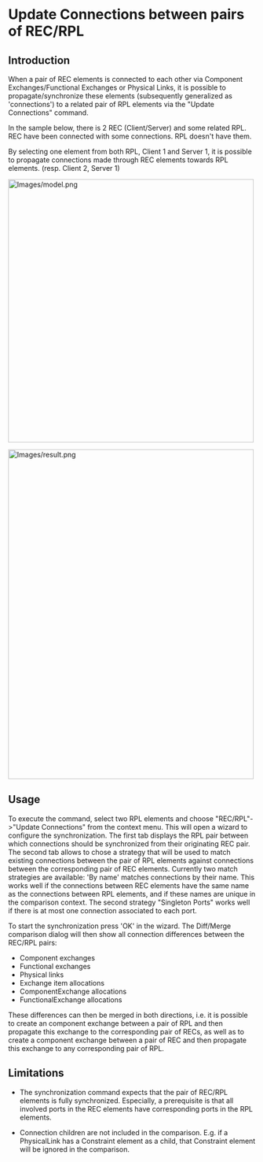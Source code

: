 =Update Connections between pairs of REC/RPL=

== Introduction ==

When a pair of REC elements is connected to each other via Component Exchanges/Functional Exchanges or Physical Links, it is possible to propagate/synchronize these elements (subsequently generalized as 'connections') to a related pair of RPL elements via the "Update Connections" command.

In the sample below, there is 2 REC (Client/Server) and some related RPL. REC have been connected with some connections. RPL doesn't have them.

By selecting one element from both RPL, Client 1 and Server 1, it is possible to propagate connections made through REC elements towards RPL elements. (resp. Client 2, Server 1)

[[Image:Images/model.png|500x535px]]<br>


[[Image:Images/result.png|500x670px]]<br>


== Usage ==

To execute the command, select two RPL elements and choose "REC/RPL"->"Update Connections" from the context menu. This will open a wizard to configure the synchronization. The first tab displays the RPL pair between which connections should be synchronized from their originating REC pair. The second tab allows to chose a strategy that will be used to match existing connections between the pair of RPL elements against connections between the corresponding pair of REC elements. Currently two match strategies are available: 'By name' matches connections by their name. This works well if the connections between REC elements have the same name as the connections between RPL elements, and if these names are unique in the comparison context. The second strategy "Singleton Ports" works well if there is at most one connection associated to each port.

To start the synchronization press 'OK' in the wizard. The Diff/Merge comparison dialog will then show all connection differences between the REC/RPL pairs:

* Component exchanges
* Functional exchanges
* Physical links
* Exchange item allocations
* ComponentExchange allocations
* FunctionalExchange allocations

These differences can then be merged in both directions, i.e. it is possible to create an component exchange between a pair of RPL and then propagate this exchange to the corresponding pair of RECs, as well as to create a component exchange between a pair of REC and then propagate this exchange to any corresponding pair of RPL.

== Limitations ==

* The synchronization command expects that the pair of REC/RPL elements is fully synchronized. Especially, a prerequisite is that all involved ports in the REC elements have corresponding ports in the RPL elements.

* Connection children are not included in the comparison. E.g. if a PhysicalLink has a Constraint element as a child, that Constraint element will be ignored in the comparison. 

